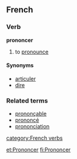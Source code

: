 ==French==
===Verb===
'''prononcer'''

# to [[pronounce]]

====Synonyms====
*[[articuler]]
*[[dire]]

===Related terms===
*[[prononçable]]
*[[prononcé]]
*[[prononciation]]
[[category:French verbs]]

[[et:Prononcer]]
[[fi:Prononcer]]